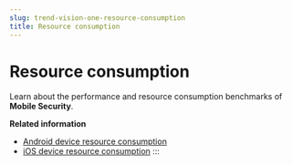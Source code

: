 ```yaml
---
slug: trend-vision-one-resource-consumption
title: Resource consumption
---
```

# Resource consumption

Learn about the performance and resource consumption benchmarks of **Mobile Security**.

**Related information**

- [Android device resource consumption](android-device-resource-consumption.md "View the results of Mobile Security performance tests on a Google Pixel 6.")
- [iOS device resource consumption](ios-device-resource-consumption.md "View the results of Mobile Security performance tests on an iPhone 12.")
:::
